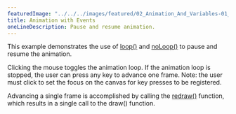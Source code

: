 ---
featuredImage: "../../../images/featured/02_Animation_And_Variables-01_Animation_With_Events-thumbnail.png"
title: Animation with Events
oneLineDescription: Pause and resume animation.
---

This example demonstrates the use of
<a href="https://p5js.org/reference/#/p5/loop">loop()</a>
and
<a href="https://p5js.org/reference/#/p5/noLoop">noLoop()</a>
to pause and resume the animation.

Clicking the mouse toggles the animation loop. If the animation
loop is stopped, the user can press any key to advance one frame.
Note: the user must click to set the focus on the canvas for
key presses to be registered.

Advancing a single frame is accomplished by calling the
<a href="https://p5js.org/reference/#/p5/redraw">redraw()</a>
function, which results in a single call to the draw() function.